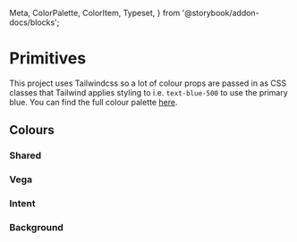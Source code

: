   Meta,
  ColorPalette,
  ColorItem,
  Typeset,
} from '@storybook/addon-docs/blocks';


<Meta title="Primitives/Colors" />

# Primitives

This project uses Tailwindcss so a lot of colour props are passed in as CSS classes that
Tailwind applies styling to i.e. `text-blue-500` to use the primary blue. You can find the
full colour palette [here](https://tailwindcss.com/docs/customizing-colors/#default-color-palette).

## Colours

### Shared

<ColorPalette>
  <ColorItem
    title="theme.color.white"
    subtitle="White"
    colors={theme.colors.white}
  />
  <ColorItem
    title="theme.color.black"
    subtitle="Black"
    colors={theme.colors.black}
  />
  <ColorItem
      title="theme.color.blue"
      subtitle="Blue"
      colors={[theme.colors.blue]}
    />
  <ColorItem
    title="theme.color.coral"
    subtitle="Coral"
    colors={[theme.colors.coral]}
  />
  <ColorItem
    title="theme.color.orange"
    subtitle="Orange"
    colors={[theme.colors.orange]}
  />
</ColorPalette>

### Vega

<ColorPalette>
  <ColorItem
    title="theme.color.vega"
    subtitle="Vega colors"
    colors={theme.colors.vega}
  />
</ColorPalette>

### Intent

<ColorPalette>
  <ColorItem
    title="theme.color.danger"
    subtitle="danger"
    colors={[theme.colors.danger]}
  />
</ColorPalette>
<ColorPalette>
  <ColorItem
    title="theme.color.warning"
    subtitle="warning"
    colors={[theme.colors.warning]}
  />
</ColorPalette>
<ColorPalette>
  <ColorItem
    title="theme.color.selected"
    subtitle="selected"
    colors={[theme.colors.selected]}
  />
</ColorPalette>
<ColorPalette>
  <ColorItem
    title="theme.color.success"
    subtitle="success"
    colors={[theme.colors.success]}
  />
</ColorPalette>
<ColorPalette>
  <ColorItem
    title="theme.color.orange"
    subtitle="Orange"
    colors={[theme.colors.orange]}
  />
</ColorPalette>
<ColorPalette>
  <ColorItem
    title="theme.color.help"
    subtitle="help"
    colors={[theme.colors.help]}
  />
</ColorPalette>
<ColorPalette>
  <ColorItem
    title="theme.color.highlight"
    subtitle="highlight"
    colors={[theme.colors.highlight]}
  />
</ColorPalette>
<ColorPalette>
  <ColorItem
    title="theme.color.prompt"
    subtitle="prompt"
    colors={[theme.colors.prompt]}
  />
</ColorPalette>

### Background

<ColorPalette>
  <ColorItem
    title="theme.color.backgroundColor"
    subtitle="Intent backgroundColor"
    colors={{
      black: theme.colors.black.DEFAULT,
      white: theme.colors.white.DEFAULT,
      danger: theme.colors['danger-bg'],
    }}
  />
</ColorPalette>
